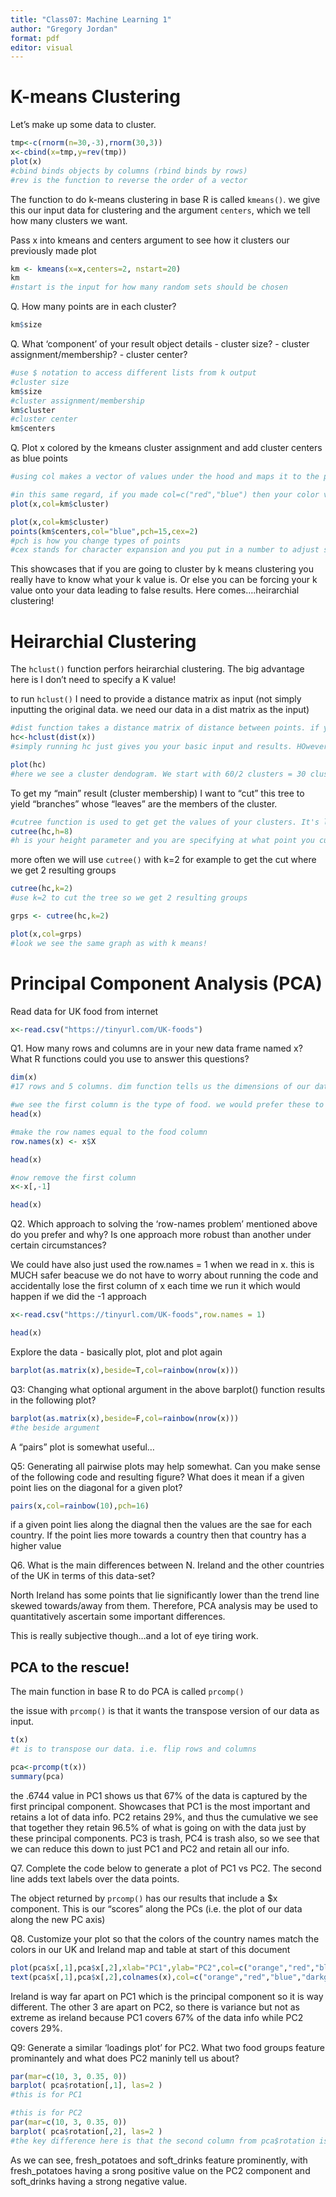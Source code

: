 ```yaml
---
title: "Class07: Machine Learning 1"
author: "Gregory Jordan"
format: pdf
editor: visual
---
```


# K-means Clustering

Let's make up some data to cluster. 

```r
tmp<-c(rnorm(n=30,-3),rnorm(30,3))
x<-cbind(x=tmp,y=rev(tmp))
plot(x)
#cbind binds objects by columns (rbind binds by rows)
#rev is the function to reverse the order of a vector
```

The function to do k-means clustering in base R is called `kmeans()`.
we give this our input data for clustering and the argument `centers`, which we tell how many clusters we want. 

Pass x into kmeans and centers argument to see how it clusters our previously made plot

```r
km <- kmeans(x=x,centers=2, nstart=20)
km
#nstart is the input for how many random sets should be chosen
```

Q. How many points are in each cluster?

```r
km$size
```

Q. What ‘component’ of your result object details
 - cluster size?
 - cluster assignment/membership?
 - cluster center?
 
```r
#use $ notation to access different lists from k output
#cluster size
km$size
#cluster assignment/membership
km$cluster
#cluster center
km$centers
```

Q. Plot x colored by the kmeans cluster assignment and
 add cluster centers as blue points
 
```r
#using col makes a vector of values under the hood and maps it to the plot. for example col=1 makes a vector of 1s depending on the length of your data. so you can use k$cluster to get your cluster assignments and match this to your data point to organize by color

#in this same regard, if you made col=c("red","blue") then your color vector would be [red,blue,red,blue,.....etc] so you would alternate between red and blue as you color your points
plot(x,col=km$cluster)
```

```r
plot(x,col=km$cluster)
points(km$centers,col="blue",pch=15,cex=2)
#pch is how you change types of points
#cex stands for character expansion and you put in a number to adjust scale of point
```

This showcases that if you are going to cluster by k means clustering you really have to know what your k value is. Or else you can be forcing your k value onto your data leading to false results. Here comes....heirarchial clustering!

# Heirarchial Clustering

The `hclust()` function perfors heirarchial clustering. The big advantage here is I don't need to specify a K value!

to run `hclust()` I need to provide a distance matrix as input (not simply inputting the original data. we need our data in a dist matrix as the input)

```r
#dist function takes a distance matrix of distance between points. if you had 30 points from x and 30 points from y then you would have a 30x30 matrix. simple pythagorean theorem is used to calculate distance between each point. 
hc<-hclust(dist(x))
#simply running hc just gives you your basic input and results. HOwever, there is a built in plot function that you can plot hc and see your clustering.
```

```r
plot(hc)
#here we see a cluster dendogram. We start with 60/2 clusters = 30 clusters. Then we merge more clusters and more until in this case we end up with 2 clusters. The height parameter is like the strength of the cluster. The higher sized height makes a larger "soccer goal" and we want to find the largest goal which is our best cluster. 
```

To get my "main" result (cluster membership) I want to "cut" this tree to yield "branches" whose "leaves" are the members of the cluster. 

```r
#cutree function is used to get get the values of your clusters. It's like your clutting the trees or the goalposts in your clusters.
cutree(hc,h=8)
#h is your height parameter and you are specifying at what point you cut your cluster. in this case we chose 8 which cuts it all into 2 clusters
```

more often we will use `cutree()` with k=2 for example to get the cut where we get 2 resulting groups

```r
cutree(hc,k=2)
#use k=2 to cut the tree so we get 2 resulting groups
```

```r
grps <- cutree(hc,k=2)
```

```r
plot(x,col=grps)
#look we see the same graph as with k means!
```

# Principal Component Analysis (PCA)

Read data for UK food from internet

```r
x<-read.csv("https://tinyurl.com/UK-foods")
```

Q1. How many rows and columns are in your new data frame named x? What R functions could you use to answer this questions?

```r
dim(x)
#17 rows and 5 columns. dim function tells us the dimensions of our data
```
```r
#we see the first column is the type of food. we would prefer these to be the row names
head(x)
```

```r
#make the row names equal to the food column
row.names(x) <- x$X
```

```r
head(x)
```

```r
#now remove the first column
x<-x[,-1]
```

```r
head(x)
```

Q2. Which approach to solving the ‘row-names problem’ mentioned above do you prefer and why? Is one approach more robust than another under certain circumstances?


We could have also just used the row.names = 1 when we read in x. this is MUCH safer beacuse we do not have to worry about running the code and accidentally lose the first column of x each time we run it which would happen if we did the -1 approach

```r
x<-read.csv("https://tinyurl.com/UK-foods",row.names = 1)
```

```r
head(x)
```


Explore the data - basically plot, plot and plot again

```r
barplot(as.matrix(x),beside=T,col=rainbow(nrow(x)))
```

Q3: Changing what optional argument in the above barplot() function results in the following plot?

```r
barplot(as.matrix(x),beside=F,col=rainbow(nrow(x)))
#the beside argument
```


A "pairs" plot is somewhat useful...

Q5: Generating all pairwise plots may help somewhat. Can you make sense of the following code and resulting figure? What does it mean if a given point lies on the diagonal for a given plot?

```r
pairs(x,col=rainbow(10),pch=16)
```

if a given point lies along the diagnal then the values are the sae for each country. If the point lies more towards a country then that country has a higher value

Q6. What is the main differences between N. Ireland and the other countries of the UK in terms of this data-set?

North Ireland has some points that lie significantly lower than the trend line skewed towards/away from them. Therefore, PCA analysis may be used to quantitatively ascertain some important differences. 

This is really subjective though...and a lot of eye tiring work.

## PCA to the rescue!

The main function in base R to do PCA is called `prcomp()`

the issue with `prcomp()` is that it wants the transpose version of our data as input.

```r
t(x)
#t is to transpose our data. i.e. flip rows and columns
```

```r
pca<-prcomp(t(x))
summary(pca)
```
the .6744 value in PC1 shows us that 67% of the data is captured by the first principal component. Showcases that PC1 is the most important and retains a lot of data info. PC2 retains 29%, and thus the cumulative we see that together they retain 96.5% of what is going on with the data just by these principal components. PC3 is trash, PC4 is trash also, so we see that we can reduce this down to just PC1 and PC2 and retain all our info. 

Q7. Complete the code below to generate a plot of PC1 vs PC2. The second line adds text labels over the data points.

The object returned by `prcomp()` has our results that include a $x component. This is our "scores" along the PCs (i.e. the plot of our data along the new PC axis)

Q8. Customize your plot so that the colors of the country names match the colors in our UK and Ireland map and table at start of this document

```r
plot(pca$x[,1],pca$x[,2],xlab="PC1",ylab="PC2",col=c("orange","red","blue","darkgreen"),pch=16)
text(pca$x[,1],pca$x[,2],colnames(x),col=c("orange","red","blue","darkgreen"))
```

Ireland is way far apart on PC1 which is the principal component so it is way different. The other 3 are apart on PC2, so there is variance but not as extreme as ireland because PC1 covers 67% of the data info while PC2 covers 29%. 

Q9: Generate a similar ‘loadings plot’ for PC2. What two food groups feature prominantely and what does PC2 maninly tell us about?

```r
par(mar=c(10, 3, 0.35, 0))
barplot( pca$rotation[,1], las=2 )
#this is for PC1
```

```r
#this is for PC2
par(mar=c(10, 3, 0.35, 0))
barplot( pca$rotation[,2], las=2 )
#the key difference here is that the second column from pca$rotation is used
```
As we can see, fresh_potatoes and soft_drinks feature prominently, with fresh_potatoes having a srong positive value on the PC2 component and soft_drinks having a strong negative value.  







